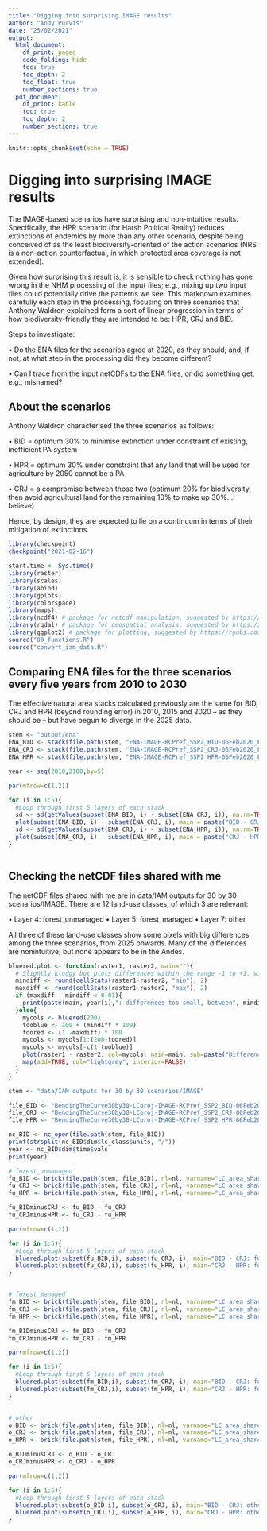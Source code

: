 ```yaml
---
title: "Digging into surprising IMAGE results"
author: "Andy Purvis"
date: "25/02/2021"
output:
  html_document: 
    df_print: paged
    code_folding: hide
    toc: true
    toc_depth: 2
    toc_float: true
    number_sections: true
  pdf_document:
    df_print: kable
    toc: true
    toc_depth: 2
    number_sections: true
---
```


```r
knitr::opts_chunk$set(echo = TRUE)
```

# Digging into surprising IMAGE results

The IMAGE-based scenarios have surprising and non-intuitive results. Specifically, the HPR scenario (for Harsh Political Reality) reduces extinctions of endemics by more than any other scenario, despite being conceived of as the least biodiversity-oriented of the action scenarios (NRS is a non-action counterfactual, in which protected area coverage is not extended).

Given how surprising this result is, it is sensible to check nothing has gone wrong in the NHM processing of the input files; e.g., mixing up two input files could potentially drive the patterns we see. This markdown examines carefully each step in the processing, focusing on three scenarios that Anthony Waldron explained form a sort of linear progression in terms of how biodiversity-friendly they are intended to be: HPR, CRJ and BID.

Steps to investigate:
  
  • Do the ENA files for the scenarios agree at 2020, as they should; and, if not, at what step in the processing did they become different?
  
  • Can I trace from the input netCDFs to the ENA files, or did something get, e.g., misnamed?
  
## About the scenarios

Anthony Waldron characterised the three scenarios as follows:

• BID = optimum 30% to minimise extinction under constraint of existing, inefficient PA system

• HPR = optimum 30% under constraint that any land that will be used for agriculture by 2050 cannot be a PA

• CRJ = a compromise between those two (optimum 20% for biodiversity, then avoid agricultural land for the remaining 10% to make up 30%...I believe)

Hence, by design, they are expected to lie on a continuum in terms of their mitigation of extinctions.

```r
library(checkpoint)
checkpoint("2021-02-16")

start.time <- Sys.time()
library(raster)
library(scales)
library(abind)
library(gplots)
library(colorspace)
library(maps)
library(ncdf4) # package for netcdf manipulation, suggested by https://rpubs.com/boyerag/297592
library(rgdal) # package for geospatial analysis, suggested by https://rpubs.com/boyerag/297592
library(ggplot2) # package for plotting, suggested by https://rpubs.com/boyerag/297592
source("00_functions.R")
source("convert_iam_data.R")
```

## Comparing ENA files for the three scenarios every five years from 2010 to 2030

The effective natural area stacks calculated previously are the same for BID, CRJ and HPR (beyond rounding error) in 2010, 2015 and 2020 -- as they should be -- but have begun to diverge in the 2025 data. 

```r
stem <- "output/ena"
ENA_BID <- stack(file.path(stem, "ENA-IMAGE-RCPref_SSP2_BID-06Feb2020_FinalMask.nc"))
ENA_CRJ <- stack(file.path(stem, "ENA-IMAGE-RCPref_SSP2_CRJ-06Feb2020_FinalMask.nc"))
ENA_HPR <- stack(file.path(stem, "ENA-IMAGE-RCPref_SSP2_HPR-06Feb2020_FinalMask.nc"))

year <- seq(2010,2100,by=5)

par(mfrow=c(1,2))

for (i in 1:5){
  #Loop through first 5 layers of each stack
  sd <- sd(getValues(subset(ENA_BID, i) - subset(ENA_CRJ, i)), na.rm=TRUE)
  plot(subset(ENA_BID, i) - subset(ENA_CRJ, i), main = paste("BID - CRJ: ENA in", year[i]), sub = paste("Standard deviation =", round(sd, 4)))
  sd <- sd(getValues(subset(ENA_CRJ, i) - subset(ENA_HPR, i)), na.rm=TRUE)
  plot(subset(ENA_CRJ, i) - subset(ENA_HPR, i), main = paste("CRJ - HPR: ENA in", year[i]), sub = paste("Standard deviation =", round(sd, 4)))
}



```

## Checking the netCDF files shared with me

The netCDF files shared with me are in data/IAM outputs for 30 by 30 scenarios/IMAGE. There are 12 land-use classes, of which 3 are relevant:

• Layer 4: forest_unmanaged
• Layer 5: forest_managed
• Layer 7: other

All three of these land-use classes show some pixels with big differences among the three scenarios, from 2025 onwards. Many of the differences are nonintuitive; but none appears to be in the Andes.

```r

bluered.plot <- function(raster1, raster2, main=""){
  # Slightly kludgy but plots differences within the range -1 to +1, with zero being white
  mindiff <- round(cellStats(raster1-raster2, "min"), 2)
  maxdiff <- round(cellStats(raster1-raster2, "max"), 2)
  if (maxdiff - mindiff < 0.01){
    print(paste(main, year[i],": differences too small, between", mindiff, "and", maxdiff))
  }else{
    mycols <- bluered(200)
    tooblue <- 100 + (mindiff * 100)
    toored <- (1 -maxdiff) * 100
    mycols <- mycols[1:(200-toored)]
    mycols <- mycols[-c(1:tooblue)]
    plot(raster1 - raster2, col=mycols, main=main, sub=paste("Difference range is", mindiff, "to", maxdiff))
    map(add=TRUE, col="lightgrey", interior=FALSE)
  }
}

stem <- "data/IAM outputs for 30 by 30 scenarios/IMAGE"

file_BID <- "BendingTheCurve30by30-LCproj-IMAGE-RCPref_SSP2_BID-06Feb2020_FinalMask.nc"
file_CRJ <- "BendingTheCurve30by30-LCproj-IMAGE-RCPref_SSP2_CRJ-06Feb2020_FinalMask.nc"
file_HPR <- "BendingTheCurve30by30-LCproj-IMAGE-RCPref_SSP2_HPR-06Feb2020_FinalMask.nc"

nc_BID <- nc_open(file.path(stem, file_BID))
print(strsplit(nc_BID$dim$lc_class$units, "/"))
year <- nc_BID$dim$time$vals
print(year)

# forest_unmanaged
fu_BID <- brick(file.path(stem, file_BID), nl=nl, varname="LC_area_share", level=4)
fu_CRJ <- brick(file.path(stem, file_CRJ), nl=nl, varname="LC_area_share", level=4)
fu_HPR <- brick(file.path(stem, file_HPR), nl=nl, varname="LC_area_share", level=4)

fu_BIDminusCRJ <- fu_BID - fu_CRJ
fu_CRJminusHPR <- fu_CRJ - fu_HPR

par(mfrow=c(1,2))

for (i in 1:5){
  #Loop through first 5 layers of each stack
  bluered.plot(subset(fu_BID,i), subset(fu_CRJ, i), main="BID - CRJ: forest_unmanaged")
  bluered.plot(subset(fu_CRJ,i), subset(fu_HPR, i), main="CRJ - HPR: forest_unmanaged")
}


# forest_managed
fm_BID <- brick(file.path(stem, file_BID), nl=nl, varname="LC_area_share", level=5)
fm_CRJ <- brick(file.path(stem, file_CRJ), nl=nl, varname="LC_area_share", level=5)
fm_HPR <- brick(file.path(stem, file_HPR), nl=nl, varname="LC_area_share", level=5)

fm_BIDminusCRJ <- fm_BID - fm_CRJ
fm_CRJminusHPR <- fm_CRJ - fm_HPR

par(mfrow=c(1,2))

for (i in 1:5){
  #Loop through first 5 layers of each stack
  bluered.plot(subset(fm_BID,i), subset(fm_CRJ, i), main="BID - CRJ: forest_managed")
  bluered.plot(subset(fm_CRJ,i), subset(fm_HPR, i), main="CRJ - HPR: forest_managed")
}


# other
o_BID <- brick(file.path(stem, file_BID), nl=nl, varname="LC_area_share", level=7)
o_CRJ <- brick(file.path(stem, file_CRJ), nl=nl, varname="LC_area_share", level=7)
o_HPR <- brick(file.path(stem, file_HPR), nl=nl, varname="LC_area_share", level=7)

o_BIDminusCRJ <- o_BID - o_CRJ
o_CRJminusHPR <- o_CRJ - o_HPR

par(mfrow=c(1,2))

for (i in 1:5){
  #Loop through first 5 layers of each stack
  bluered.plot(subset(o_BID,i), subset(o_CRJ, i), main="BID - CRJ: other")
  bluered.plot(subset(o_CRJ,i), subset(o_HPR, i), main="CRJ - HPR: other")
}


```
